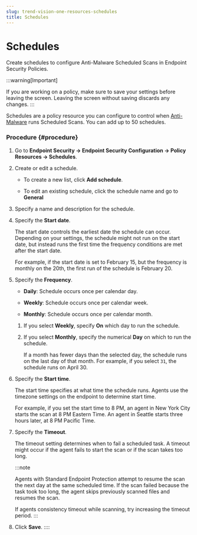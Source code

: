 ```yaml
---
slug: trend-vision-one-resources-schedules
title: Schedules
---
```

# Schedules

Create schedules to configure Anti-Malware Scheduled Scans in Endpoint Security Policies.

:::warning[Important]

If you are working on a policy, make sure to save your settings before leaving the screen. Leaving the screen without saving discards any changes.
:::

Schedules are a policy resource you can configure to control when [Anti-Malware](policies-anti-malware.mdx) runs Scheduled Scans. You can add up to 50 schedules.

### Procedure {#procedure}

1.  Go to **Endpoint Security → Endpoint Security Configuration → Policy Resources → Schedules**.

2.  Create or edit a schedule.

    - To create a new list, click **Add schedule**.

    - To edit an existing schedule, click the schedule name and go to **General**

3.  Specify a name and description for the schedule.

4.  Specify the **Start date**.

    The start date controls the earliest date the schedule can occur. Depending on your settings, the schedule might not run on the start date, but instead runs the first time the frequency conditions are met after the start date.

    For example, if the start date is set to February 15, but the frequency is monthly on the 20th, the first run of the schedule is February 20.

5.  Specify the **Frequency**.

    - **Daily**: Schedule occurs once per calendar day.

    - **Weekly**: Schedule occurs once per calendar week.

    - **Monthly**: Schedule occurs once per calendar month.

    1.  If you select **Weekly**, specify **On** which day to run the schedule.

    2.  If you select **Monthly**, specify the numerical **Day** on which to run the schedule.

        If a month has fewer days than the selected day, the schedule runs on the last day of that month. For example, if you select `31`, the schedule runs on April 30.

6.  Specify the **Start time**.

    The start time specifies at what time the schedule runs. Agents use the timezone settings on the endpoint to determine start time.

    For example, if you set the start time to 8 PM, an agent in New York City starts the scan at 8 PM Eastern Time. An agent in Seattle starts three hours later, at 8 PM Pacific Time.

7.  Specify the **Timeout**.

    The timeout setting determines when to fail a scheduled task. A timeout might occur if the agent fails to start the scan or if the scan takes too long.

    :::note

    Agents with Standard Endpoint Protection attempt to resume the scan the next day at the same scheduled time. If the scan failed because the task took too long, the agent skips previously scanned files and resumes the scan.

    If agents consistency timeout while scanning, try increasing the timeout period.
    :::

8.  Click **Save**.
::::
